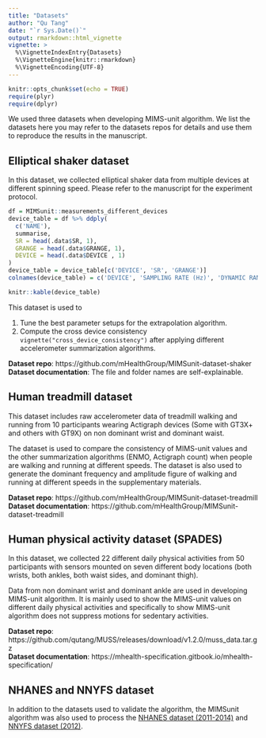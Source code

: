 ```yaml
---
title: "Datasets"
author: "Qu Tang"
date: "`r Sys.Date()`"
output: rmarkdown::html_vignette
vignette: >
  %\VignetteIndexEntry{Datasets}
  %\VignetteEngine{knitr::rmarkdown}
  %\VignetteEncoding{UTF-8}
---
```


```r
knitr::opts_chunk$set(echo = TRUE)
require(plyr)
require(dplyr)
```

We used three datasets when developing MIMS-unit algorithm. We list the datasets here you may refer to the datasets repos for details and use them to reproduce the results in the manuscript.

## Elliptical shaker dataset

In this dataset, we collected elliptical shaker data from multiple devices at different spinning speed. Please refer to the manuscript for the experiment protocol.


```r
df = MIMSunit::measurements_different_devices
device_table = df %>% ddply(
  c('NAME'),
  summarise,
  SR = head(.data$SR, 1),
  GRANGE = head(.data$GRANGE, 1),
  DEVICE = head(.data$DEVICE , 1)
)
device_table = device_table[c('DEVICE', 'SR', 'GRANGE')]
colnames(device_table) = c('DEVICE', 'SAMPLING RATE (Hz)', 'DYNAMIC RANGE (g)')
```
```r
knitr::kable(device_table)
```

This dataset is used to 

1. Tune the best parameter setups for the extrapolation algorithm.
2. Compute the cross device consistency `vignette("cross_device_consistency")` after applying different accelerometer summarization algorithms.

**Dataset repo**: https://github.com/mHealthGroup/MIMSunit-dataset-shaker  
**Dataset documentation**: The file and folder names are self-explainable.

## Human treadmill dataset

This dataset includes raw accelerometer data of treadmill walking and running from 10 participants wearing Actigraph devices (Some with GT3X+ and others with GT9X) on non dominant wrist and dominant waist.

The dataset is used to compare the consistency of MIMS-unit values and the other summarization algorithms (ENMO, Actigraph count) when people are walking and running at different speeds. The dataset is also used to generate the dominant frequency and amplitude figure of walking and running at different speeds in the supplementary materials.

**Dataset repo**: https://github.com/mHealthGroup/MIMSunit-dataset-treadmill  
**Dataset documentation**: https://github.com/mHealthGroup/MIMSunit-dataset-treadmill

## Human physical activity dataset (SPADES)

In this dataset, we collected 22 different daily physical activities from 50 participants with sensors mounted on seven different body locations (both wrists, both ankles, both waist sides, and dominant thigh). 

Data from non dominant wrist and dominant ankle are used in developing MIMS-unit algorithm. It is mainly used to show the MIMS-unit values on different daily physical activities and specifically to show MIMS-unit algorithm does not suppress motions for sedentary activities.

**Dataset repo**: https://github.com/qutang/MUSS/releases/download/v1.2.0/muss_data.tar.gz  
**Dataset documentation**: https://mhealth-specification.gitbook.io/mhealth-specification/

## NHANES and NNYFS dataset

In addition to the datasets used to validate the algorithm, the MIMSunit algorithm was also used to process the [NHANES dataset (2011-2014)](https://wwwn.cdc.gov/nchs/nhanes/Search/DataPage.aspx?Component=Examination&CycleBeginYear=2013) and [NNYFS dataset (2012)](https://wwwn.cdc.gov/nchs/nhanes/search/nnyfsdata.aspx?Component=Examination).
